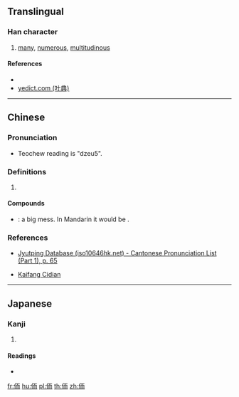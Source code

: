 ==Translingual==

===Han character===
{{Han char|rn=9|rad=人|as=06|sn=8|four=21227|canj=OMBL|ids=⿰亻而}}

# [[many]], [[numerous]], [[multitudinous]]

====References====
* {{Han ref|kx=0102.090|dkj=00598|dj=0216.080|hdz=10146.050|uh=4F95|ud=20373|bh=CBCA|bd=52170}}
* [http://yedict.com/htm/4F/4F95.htm yedict.com (叶典)]

----

==Chinese==
{{zh-forms}}

===Pronunciation===
{{zh-pron
|m=ér
|c=ji4
|mn=jî
|mc=
|oc=
|ma=
|cat=a
}}
* Teochew reading is "dzeu5". {{attention|zh|needs to be converted to peng'im}}

===Definitions===
{{zh-hanzi}}

# {{rfdef|lang=zh}}

====Compounds====
* {{qual|Teochew}} {{zh-l|侕侕|tr=dzeu5 dzeu5}}: a big mess. In Mandarin it would be {{zh-l|亂|tr=luàn}}.

===References===
* {{qual|Cantonese}} [http://www.iso10646hk.net/jp/document/download.jsp Jyutping Database (iso10646hk.net) - Cantonese Pronunciation List (Part 1), p. 65]
* {{qual|Min Nan}} [http://kaifangcidian.com/han/minnan/%E4%BE%95 Kaifang Cidian]

----

==Japanese==

===Kanji===
{{ja-kanji|grade=|rs=人06}}

# {{defn|lang=ja|sort=人06}}

====Readings====
* {{ja-readings|on=[[じ]] (ji), [[に]] (ni)|kun=}}

[[fr:侕]]
[[hu:侕]]
[[pl:侕]]
[[th:侕]]
[[zh:侕]]